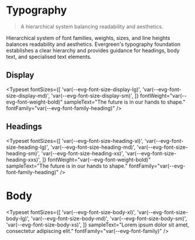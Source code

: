 
<Meta title="Foundations/Typography" />

# Typography

> A hierarchical system balancing readability and aesthetics.

Hierarchical system of font families, weights, sizes, and line heights balances readability and aesthetics.
Evergreen's typography foundation establishes a clear hierarchy and provides guidance for headings, body
text, and specialised text elements.

## Display

<Typeset
  fontSizes={[
    'var(--evg-font-size-display-lg)',
    'var(--evg-font-size-display-md)',
    'var(--evg-font-size-display-sm)',
  ]}
  fontWeight="var(--evg-font-weight-bold)"
  sampleText="The future is in our hands to shape."
  fontFamily="var(--evg-font-family-heading)"
/>

## Headings

<Typeset
  fontSizes={[
    'var(--evg-font-size-heading-xl)',
    'var(--evg-font-size-heading-lg)',
    'var(--evg-font-size-heading-md)',
    'var(--evg-font-size-heading-sm)',
    'var(--evg-font-size-heading-xs)',
    'var(--evg-font-size-heading-xxs)',
  ]}
  fontWeight="var(--evg-font-weight-bold)"
  sampleText="The future is in our hands to shape."
  fontFamily="var(--evg-font-family-heading)"
/>

# Body

<Typeset
  fontSizes={[
    'var(--evg-font-size-body-xl)',
    'var(--evg-font-size-body-lg)',
    'var(--evg-font-size-body-md)',
    'var(--evg-font-size-body-sm)',
    'var(--evg-font-size-body-xs)',
  ]}
  sampleText="Lorem ipsum dolor sit amet, consectetur adipiscing elit."
  fontFamily="var(--evg-font-family)"
/>
